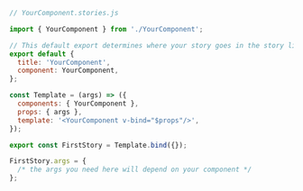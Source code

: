 ```js
// YourComponent.stories.js

import { YourComponent } from './YourComponent';

// This default export determines where your story goes in the story list
export default {
  title: 'YourComponent',
  component: YourComponent,
};

const Template = (args) => ({
  components: { YourComponent },
  props: { args },
  template: '<YourComponent v-bind="$props"/>',
});

export const FirstStory = Template.bind({});

FirstStory.args = {
  /* the args you need here will depend on your component */
};
```
